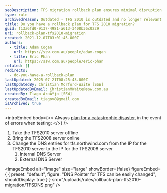```yaml
---
seoDescription: TFS migration rollback plan ensures minimal disruption with a tested disaster recovery strategy.
type: rule
archivedreason: Outdated - TFS 2010 is outdated and no longer relevant. See https://www.ssw.com.au/rules/rules-to-better-devops/
title: Do you have a rollback plan for TFS 2010 migration?
guid: f13a6fd0-9137-4981-a613-3408b36c0229
uri: rollback-plan-tfs2010-migration
created: 2021-12-07T03:01:45.000Z
authors:
  - title: Adam Cogan
    url: https://ssw.com.au/people/adam-cogan
  - title: Eric Phan
    url: https://ssw.com.au/people/eric-phan
related: []
redirects:
  - do-you-have-a-rollback-plan
lastUpdated: 2025-07-21T08:25:43.000Z
lastUpdatedBy: Christian Morford-Waite [SSW]
lastUpdatedByEmail: ChristianMWaite@ssw.com.au
createdBy: Tiago AraÃºjo [SSW]
createdByEmail: tiagov8@gmail.com
isArchived: true
---
```


<introEmbed
  body={<>
Always [plan for a catastrophic disaster](/disaster-recovery-plan), in the event of errors when testing:
  </>}
/>
1. Take the TFS2010 server offline
2. Bring the TFS2008 server online
3. Change the DNS entries for tfs.northwind.com from the IP for the TFS2010 server to the IP for the TFS2008 server
   1. Internal DNS Server
   2. External DNS Server


<imageEmbed
  alt="Image"
  size="large"
  showBorder={false}
  figureEmbed={ {
    preset: "default",
    figure: "DNS Pointer for TFS can be easily changed",
    shouldDisplay: true
  } }
  src="/uploads/rules/rollback-plan-tfs2010-migration/TFSDNS.png"
/>
